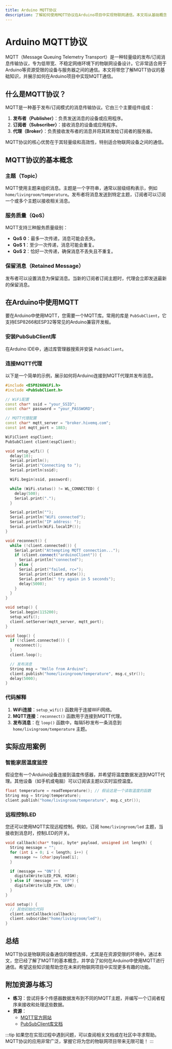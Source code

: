 ```yaml
---
title: Arduino MQTT协议
description: 了解如何使用MQTT协议在Arduino项目中实现物联网通信。本文将从基础概念讲起，逐步引导您实现Arduino与MQTT服务器的通信，并提供实际案例和代码示例。
---
```


# Arduino MQTT协议

MQTT（Message Queuing Telemetry Transport）是一种轻量级的发布/订阅消息传输协议，专为低带宽、不稳定网络环境下的物联网设备设计。它非常适合用于Arduino等资源受限的设备与服务器之间的通信。本文将带您了解MQTT协议的基础知识，并展示如何在Arduino项目中实现MQTT通信。

## 什么是MQTT协议？

MQTT是一种基于发布/订阅模式的消息传输协议。它由三个主要组件组成：

1. **发布者（Publisher）**：负责发送消息的设备或应用程序。
2. **订阅者（Subscriber）**：接收消息的设备或应用程序。
3. **代理（Broker）**：负责接收发布者的消息并将其转发给订阅者的服务器。

MQTT协议的核心优势在于其轻量级和高效性，特别适合物联网设备之间的通信。

## MQTT协议的基本概念

### 主题（Topic）
MQTT使用主题来组织消息。主题是一个字符串，通常以层级结构表示，例如 `home/livingroom/temperature`。发布者将消息发送到特定主题，订阅者可以订阅一个或多个主题以接收相关消息。

### 服务质量（QoS）
MQTT支持三种服务质量级别：
- **QoS 0**：最多一次传递，消息可能会丢失。
- **QoS 1**：至少一次传递，消息可能会重复。
- **QoS 2**：恰好一次传递，确保消息不丢失且不重复。

### 保留消息（Retained Message）
发布者可以设置消息为保留消息。当新的订阅者订阅主题时，代理会立即发送最新的保留消息。

## 在Arduino中使用MQTT

要在Arduino中使用MQTT，您需要一个MQTT库。常用的库是 `PubSubClient`，它支持ESP8266和ESP32等常见的Arduino兼容开发板。

### 安装PubSubClient库
在Arduino IDE中，通过库管理器搜索并安装 `PubSubClient`。

### 连接MQTT代理
以下是一个简单的示例，展示如何将Arduino连接到MQTT代理并发布消息。

```cpp
#include <ESP8266WiFi.h>
#include <PubSubClient.h>

// WiFi配置
const char* ssid = "your_SSID";
const char* password = "your_PASSWORD";

// MQTT代理配置
const char* mqtt_server = "broker.hivemq.com";
const int mqtt_port = 1883;

WiFiClient espClient;
PubSubClient client(espClient);

void setup_wifi() {
  delay(10);
  Serial.println();
  Serial.print("Connecting to ");
  Serial.println(ssid);

  WiFi.begin(ssid, password);

  while (WiFi.status() != WL_CONNECTED) {
    delay(500);
    Serial.print(".");
  }

  Serial.println("");
  Serial.println("WiFi connected");
  Serial.println("IP address: ");
  Serial.println(WiFi.localIP());
}

void reconnect() {
  while (!client.connected()) {
    Serial.print("Attempting MQTT connection...");
    if (client.connect("arduinoClient")) {
      Serial.println("connected");
    } else {
      Serial.print("failed, rc=");
      Serial.print(client.state());
      Serial.println(" try again in 5 seconds");
      delay(5000);
    }
  }
}

void setup() {
  Serial.begin(115200);
  setup_wifi();
  client.setServer(mqtt_server, mqtt_port);
}

void loop() {
  if (!client.connected()) {
    reconnect();
  }
  client.loop();

  // 发布消息
  String msg = "Hello from Arduino";
  client.publish("home/livingroom/temperature", msg.c_str());
  delay(5000);
}
```

### 代码解释
1. **WiFi连接**：`setup_wifi()` 函数用于连接WiFi网络。
2. **MQTT连接**：`reconnect()` 函数用于连接到MQTT代理。
3. **发布消息**：在 `loop()` 函数中，每隔5秒发布一条消息到 `home/livingroom/temperature` 主题。

## 实际应用案例

### 智能家居温度监控
假设您有一个Arduino设备连接到温度传感器，并希望将温度数据发送到MQTT代理。其他设备（如手机或电脑）可以订阅该主题以实时监控温度。

```cpp
float temperature = readTemperature(); // 假设这是一个读取温度的函数
String msg = String(temperature);
client.publish("home/livingroom/temperature", msg.c_str());
```

### 远程控制LED
您还可以使用MQTT实现远程控制。例如，订阅 `home/livingroom/led` 主题，当接收到消息时，控制LED的开关。

```cpp
void callback(char* topic, byte* payload, unsigned int length) {
  String message = "";
  for (int i = 0; i < length; i++) {
    message += (char)payload[i];
  }

  if (message == "ON") {
    digitalWrite(LED_PIN, HIGH);
  } else if (message == "OFF") {
    digitalWrite(LED_PIN, LOW);
  }
}

void setup() {
  // 其他初始化代码
  client.setCallback(callback);
  client.subscribe("home/livingroom/led");
}
```

## 总结

MQTT协议是物联网设备通信的理想选择，尤其是在资源受限的环境中。通过本文，您已经了解了MQTT的基本概念，并学会了如何在Arduino中使用MQTT进行通信。希望这些知识能帮助您在未来的物联网项目中实现更多有趣的功能。

## 附加资源与练习

- **练习**：尝试将多个传感器数据发布到不同的MQTT主题，并编写一个订阅者程序来接收和处理这些数据。
- **资源**：
  - [MQTT官方网站](https://mqtt.org/)
  - [PubSubClient库文档](https://pubsubclient.knolleary.net/)

:::tip
如果您在实现过程中遇到问题，可以查阅相关文档或在社区中寻求帮助。MQTT协议的应用非常广泛，掌握它将为您的物联网项目带来无限可能！
:::